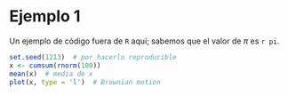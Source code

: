 
# Ejemplo 1

Un ejemplo de código fuera de `R` aquí;
sabemos que el valor de $\pi$ es `r pi`.

```r
set.seed(1213)  # por hacerlo reproducible
x <- cumsum(rnorm(100))
mean(x)  # media de x
plot(x, type = 'l')  # Brownian motion
```
